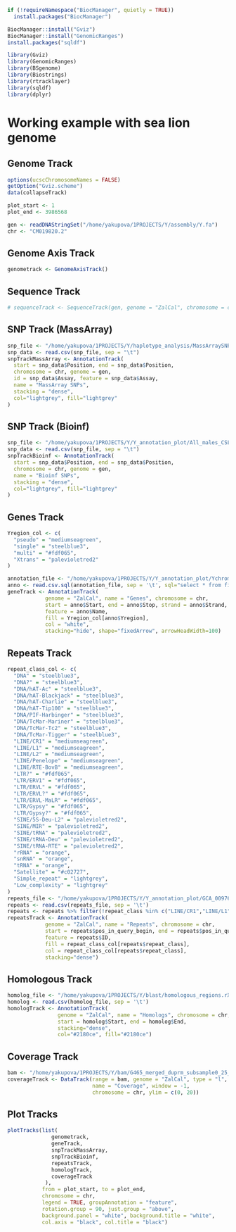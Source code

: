 ```r
if (!requireNamespace("BiocManager", quietly = TRUE))
  install.packages("BiocManager")

BiocManager::install("Gviz")
BiocManager::install("GenomicRanges")
install.packages("sqldf")
```

```r
library(Gviz)
library(GenomicRanges)
library(BSgenome)
library(Biostrings)
library(rtracklayer)
library(sqldf)
library(dplyr)
```



# Working example with sea lion genome

## Genome Track
```r
options(ucscChromosomeNames = FALSE)
getOption("Gviz.scheme")
data(collapseTrack)

plot_start <- 1
plot_end <- 3986568

gen <- readDNAStringSet("/home/yakupova/1PROJECTS/Y/assembly/Y.fa")
chr <- "CM019820.2"
```

## Genome Axis Track
```r
genometrack <- GenomeAxisTrack()
```

## Sequence Track
```r
# sequenceTrack <- SequenceTrack(gen, genome = "ZalCal", chromosome = chr, name = "Sequence")
```

## SNP Track (MassArray)
```r
snp_file <- "/home/yakupova/1PROJECTS/Y/haplotype_analysis/MassArraySNPpositions.txt"
snp_data <- read.csv(snp_file, sep = "\t")
snpTrackMassArray <- AnnotationTrack(
  start = snp_data$Position, end = snp_data$Position,
  chromosome = chr, genome = gen,
  id = snp_data$Assay, feature = snp_data$Assay,
  name = "MassArray SNPs",
  stacking = "dense",
  col="lightgrey", fill="lightgrey"
)
```

## SNP Track (Bioinf)
```r
snp_file <- "/home/yakupova/1PROJECTS/Y/Y_annotation_plot/All_males_CSL_Y_snp.bed"
snp_data <- read.csv(snp_file, sep = "\t")
snpTrackBioinf <- AnnotationTrack(
  start = snp_data$Position, end = snp_data$Position,
  chromosome = chr, genome = gen,
  name = "Bioinf SNPs",
  stacking = "dense",
  col="lightgrey", fill="lightgrey"
)
```
## Genes Track
```r
Yregion_col <- c(
  "pseudo" = "mediumseagreen",
  "single" = "steelblue3",
  "multi" = "#fdf065",
  "Xtrans" = "palevioletred2"
)

annotation_file <- "/home/yakupova/1PROJECTS/Y/Y_annotation_plot/Ychromsome_annotation_Rin.csv"
anno <- read.csv.sql(annotation_file, sep = '\t', sql="select * from file where gene_biotype != 'pseudogene'")
geneTrack <- AnnotationTrack(
            genome = "ZalCal", name = "Genes", chromosome = chr,
            start = anno$Start, end = anno$Stop, strand = anno$Strand,
            feature = anno$Name,
            fill = Yregion_col[anno$Yregion],
            col = "white",
            stacking="hide", shape="fixedArrow", arrowHeadWidth=100)
```

## Repeats Track
```r
repeat_class_col <- c(
  "DNA" = "steelblue3",
  "DNA?" = "steelblue3",
  "DNA/hAT-Ac" = "steelblue3",
  "DNA/hAT-Blackjack" = "steelblue3",
  "DNA/hAT-Charlie" = "steelblue3",
  "DNA/hAT-Tip100" = "steelblue3",
  "DNA/PIF-Harbinger" = "steelblue3",
  "DNA/TcMar-Mariner" = "steelblue3",
  "DNA/TcMar-Tc2" = "steelblue3",
  "DNA/TcMar-Tigger" = "steelblue3",
  "LINE/CR1" = "mediumseagreen",
  "LINE/L1" = "mediumseagreen",
  "LINE/L2" = "mediumseagreen",
  "LINE/Penelope" = "mediumseagreen",
  "LINE/RTE-BovB" = "mediumseagreen",
  "LTR?" = "#fdf065",
  "LTR/ERV1" = "#fdf065",
  "LTR/ERVL" = "#fdf065",
  "LTR/ERVL?" = "#fdf065",
  "LTR/ERVL-MaLR" = "#fdf065",
  "LTR/Gypsy" = "#fdf065",
  "LTR/Gypsy?" = "#fdf065",
  "SINE/5S-Deu-L2" = "palevioletred2",
  "SINE/MIR" = "palevioletred2",
  "SINE/tRNA" = "palevioletred2",
  "SINE/tRNA-Deu" = "palevioletred2",
  "SINE/tRNA-RTE" = "palevioletred2",
  "rRNA" = "orange",
  "snRNA" = "orange",
  "tRNA" = "orange",
  "Satellite" = "#c02727",
  "Simple_repeat" = "lightgrey",
  "Low_complexity" = "lightgrey"
)
repeats_file <- "/home/yakupova/1PROJECTS/Y/Y_annotation_plot/GCA_009762305.2_mZalCal1.pri.v2_rm.CM019820.2.csv"
repeats <- read.csv(repeats_file, sep = '\t')
repeats <- repeats %>% filter(!repeat_class %in% c("LINE/CR1","LINE/L1","LINE/L2","LINE/Penelope" ,"LINE/RTE-BovB"))
repeatsTrack <- AnnotationTrack(
            genome = "ZalCal", name = "Repeats", chromosome = chr,
            start = repeats$pos_in_query_begin, end = repeats$pos_in_query_end,
            feature = repeats$ID,
            fill = repeat_class_col[repeats$repeat_class],
            col = repeat_class_col[repeats$repeat_class],
            stacking="dense")
```

## Homologous Track
```r
homolog_file <- "/home/yakupova/1PROJECTS/Y/blast/homologous_regions.rX_wo_PAR_cumsum.qY.filtered1000.90pident.sorted.merged.bed"
homolog <- read.csv(homolog_file, sep = '\t')
homologTrack <- AnnotationTrack(
                genome = "ZalCal", name = "Homologs", chromosome = chr,
                start = homolog$Start, end = homolog$End,
                stacking="dense",
                col="#2180ce", fill="#2180ce")
```

## Coverage Track
```r
bam <- "/home/yakupova/1PROJECTS/Y/bam/G465_merged_duprm_subsample0_25_realigned.Y.bam"
coverageTrack <- DataTrack(range = bam, genome = "ZalCal", type = "l",
                           name = "Coverage", window = -1,
                           chromosome = chr, ylim = c(0, 20))
```

## Plot Tracks
```r
plotTracks(list(
              genometrack,
              geneTrack,
              snpTrackMassArray,
              snpTrackBioinf,
              repeatsTrack,
              homologTrack,
              coverageTrack
            ),
           from = plot_start, to = plot_end,
           chromosome = chr,
           legend = TRUE, groupAnnotation = "feature",
           rotation.group = 90, just.group = "above",
           background.panel = "white", background.title = "white",
           col.axis = "black", col.title = "black")
```
